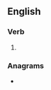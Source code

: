 ==English==

===Verb===
{{head|en|verb form}}

# {{en-third-person singular of|gyrate}}

===Anagrams===
* {{anagrams|en|a=aegrsty|grayest|stagery}}